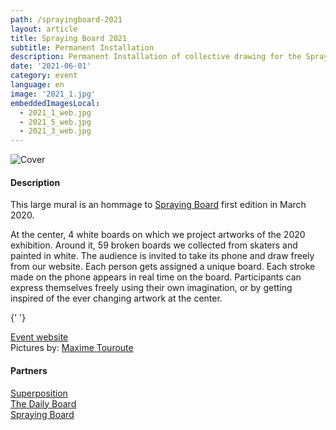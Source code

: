 ```yaml
---
path: /sprayingboard-2021
layout: article
title: Spraying Board 2021
subtitle: Permanent Installation
description: Permanent Installation of collective drawing for the Spraying Board Exhibition at Garibaldi in Lyon
date: '2021-06-01'
category: event
language: en
image: '2021_1.jpg'
embeddedImagesLocal:
  - 2021_1_web.jpg
  - 2021_5_web.jpg
  - 2021_3_web.jpg
---
```


![Cover](2021_1.jpg)

#### Description

This large mural is an hommage to [Spraying Board](/sprayingboard) first edition in March 2020.

At the center, 4 white boards on which we project artworks of the 2020 exhibition. Around it, 59 broken boards we collected from skaters and painted in white. The audience is invited to take its phone and draw freely from our website. Each person gets assigned a unique board. Each stroke made on the phone appears in real time on the board. Participants can express themselves freely using their own imagination, or by getting inspired of the ever changing artwork at the center.

{' '}
<ImageGrid props={props} />

[Event website](https://sprayingboard.thedailyboard.co/)  
Pictures by: [Maxime Touroute](https://maximetouroute.github.io)

#### Partners

[Superposition](//superposition-lyon.com)  
[The Daily Board](//www.thedailyboard.co)  
[Spraying Board](//www.sprayingboard.com)
